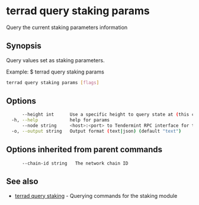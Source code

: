# terrad query staking params

Query the current staking parameters information

## Synopsis

Query values set as staking parameters.

Example:
$ terrad query staking params

```sh Terrad
terrad query staking params [flags]
```

## Options

```sh Terrad
      --height int      Use a specific height to query state at (this can error if the node is pruning state)
  -h, --help            help for params
      --node string     <host>:<port> to Tendermint RPC interface for this chain (default "tcp://localhost:26657")
  -o, --output string   Output format (text|json) (default "text")
```

## Options inherited from parent commands

```
      --chain-id string   The network chain ID
```

## See also

* [terrad query staking](terrad_query_staking.mdx)	 - Querying commands for the staking module


